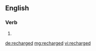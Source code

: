 ==English==

===Verb===
{{head|en}}

# {{en-past of|recharge}}

[[de:recharged]]
[[mg:recharged]]
[[vi:recharged]]